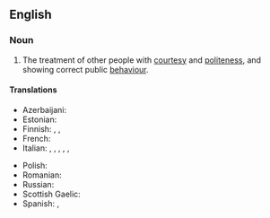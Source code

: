 ==English==

===Noun===
{{en-plural noun}}

# The treatment of other people with [[courtesy]] and [[politeness]], and showing correct public [[behaviour]].
#: {{ux|en|In most countries, it is considered '''good manners''' to offer your seat to an elderly person on crowded public transport.}}
#: {{ant|en|bad manners}}

====Translations====
{{trans-top|treatment of other people with courtesy and politeness}}
* Azerbaijani: {{t+|az|tərbiyə}}
* Estonian: {{t|et|head kombed}}
* Finnish: {{t|fi|[[hyvä]]t [[tapa|tavat]]|p}}, {{t|fi|[[hyvä]]t [[käytöstapa|käytöstavat]]|p}}, {{t|fi|[[hyvä]] [[käytös]]}}
* French: {{t+|fr|bonnes manières|f-p}}
* Italian: {{t|it|buone maniere|f-p}}, {{t+|it|galateo|m}}, {{t+|it|comportamento|m}}, {{t+|it|educazione|f}}, {{t+|it|etichetta|f}}, {{t+|it|modi|m-p}}
{{trans-mid}}
* Polish: {{t+|pl|dobre maniery|f-p}}
* Romanian: {{t+|ro|bunele moravuri|f-p}}
* Russian: {{t|ru|хоро́шие мане́ры|f-p}}
* Scottish Gaelic: {{t|gd|modh|m|f}}
* Spanish: {{t+|es|cortesía|f}}, {{t+|es|buenos modales|m-p}}
{{trans-bottom}}